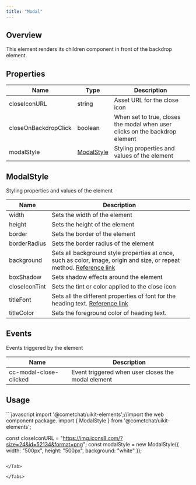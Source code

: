 ```yaml
---
title: "Modal"
---
```




## Overview

This element renders its children component in front of the backdrop element.

## Properties

| Name                 | Type                                                 | Description                                                                 |
| -------------------- | ---------------------------------------------------- | --------------------------------------------------------------------------- |
| closeIconURL         | string                                               | Asset URL for the close icon                                                |
| closeOnBackdropClick | boolean                                              | When set to true, closes the modal when user clicks on the backdrop element |
| modalStyle           | [ModalStyle](/docs/ui-kit/react/v4/modal#modalstyle) | Styling properties and values of the element                                |

## ModalStyle

Styling properties and values of the element

| Name          | Description                                                                                                                                                                          |
| ------------- | ------------------------------------------------------------------------------------------------------------------------------------------------------------------------------------ |
| width         | Sets the width of the element                                                                                                                                                        |
| height        | Sets the height of the element                                                                                                                                                       |
| border        | Sets the border of the element                                                                                                                                                       |
| borderRadius  | Sets the border radius of the element                                                                                                                                                |
| background    | Sets all background style properties at once, such as color, image, origin and size, or repeat method. [Reference link](https://developer.mozilla.org/en-US/docs/Web/CSS/background) |
| boxShadow     | Sets shadow effects around the element                                                                                                                                               |
| closeIconTint | Sets the tint or color applied to the close icon                                                                                                                                     |
| titleFont     | Sets all the different properties of font for the heading text. [Reference link](https://developer.mozilla.org/en-US/docs/Web/CSS/font)                                              |
| titleColor    | Sets the foreground color of heading text.                                                                                                                                           |

## Events

Events triggered by the element

| Name                   | Description                                        |
| ---------------------- | -------------------------------------------------- |
| cc-modal-close-clicked | Event triggered when user closes the modal element |

## Usage

<Tabs>
<Tab title="JavaScript">
```javascript
import '@cometchat/uikit-elements';//import the web component package.
import { ModalStyle } from '@cometchat/uikit-elements';

const closeIconURL = "https://img.icons8.com/?size=24&id=52134&format=png";
const modalStyle = new ModalStyle({
	width: "500px",
  height: "500px",
  background: "white"
});

<cometchat-modal :closeIconURL="closeIconURL" :modalStyle="modalStyle"></cometchat-modal>
```

</Tab>

</Tabs>
